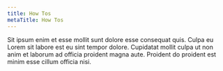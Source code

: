 ```yaml
---
title: How Tos
metaTitle: How Tos
---
```

Sit ipsum enim et esse mollit sunt dolore esse consequat quis. Culpa eu Lorem sit labore est eu sint tempor dolore. Cupidatat mollit culpa ut non anim et laborum ad officia proident magna aute. Proident do proident est minim esse cillum officia nisi.